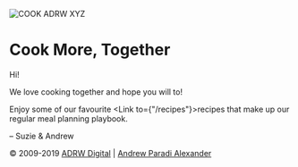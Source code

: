 
![COOK ADRW XYZ](/img/logos/cook-b.svg)

# Cook More, Together

Hi!

We love cooking together and hope you will to!

Enjoy some of our favourite <Link to={"/recipes"}>recipes</Link> that make up our regular meal planning playbook.

– Suzie & Andrew

&copy; 2009-2019 [ADRW Digital][adrw] | [Andrew Paradi Alexander][afm]

[afm]: https://andrew.fm
[adrw]: https://adrw.xyz
